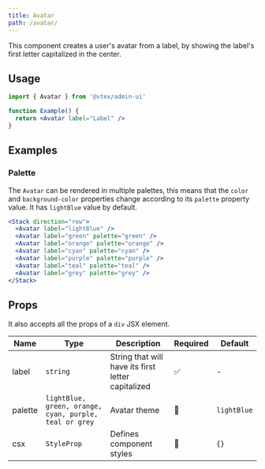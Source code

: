 ```yaml
---
title: Avatar
path: /avatar/
---
```


This component creates a user's avatar from a label, by showing the label's first letter capitalized in the center.

## Usage

```jsx
import { Avatar } from '@vtex/admin-ui'

function Example() {
  return <Avatar label="Label" />
}
```

## Examples

### Palette

The `Avatar` can be rendered in multiple palettes, this means that the `color` and `background-color` properties change according to its `palette` property value. It has `lightBlue` value by default.

```jsx live
<Stack direction="row">
  <Avatar label="lightBlue" />
  <Avatar label="green" palette="green" />
  <Avatar label="orange" palette="orange" />
  <Avatar label="cyan" palette="cyan" />
  <Avatar label="purple" palette="purple" />
  <Avatar label="teal" palette="teal" />
  <Avatar label="grey" palette="grey" />
</Stack>
```

## Props

It also accepts all the props of a `div` JSX element.

| Name    | Type                                                   | Description                                        | Required | Default     |
| ------- | ------------------------------------------------------ | -------------------------------------------------- | -------- | ----------- |
| label   | `string`                                               | String that will have its first letter capitalized | ✅       | -           |
| palette | `lightBlue, green, orange, cyan, purple, teal or grey` | Avatar theme                                       | 🚫       | `lightBlue` |
| csx     | `StyleProp`                                            | Defines component styles                           | 🚫       | `{}`        |
